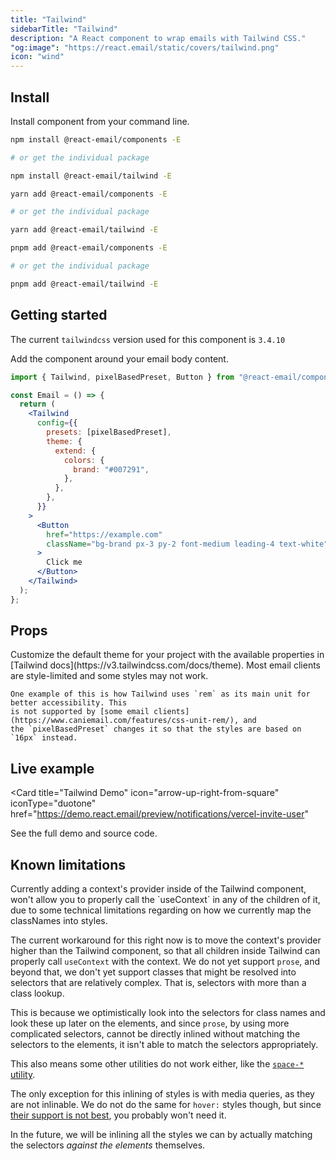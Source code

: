 ```yaml
---
title: "Tailwind"
sidebarTitle: "Tailwind"
description: "A React component to wrap emails with Tailwind CSS."
"og:image": "https://react.email/static/covers/tailwind.png"
icon: "wind"
---
```



## Install

Install component from your command line.

<CodeGroup>

```sh npm
npm install @react-email/components -E

# or get the individual package

npm install @react-email/tailwind -E
```

```sh yarn
yarn add @react-email/components -E

# or get the individual package

yarn add @react-email/tailwind -E
```

```sh pnpm
pnpm add @react-email/components -E

# or get the individual package

pnpm add @react-email/tailwind -E
```

</CodeGroup>

## Getting started

<Info>The current `tailwindcss` version used for this component is `3.4.10`</Info>

Add the component around your email body content.

```jsx
import { Tailwind, pixelBasedPreset, Button } from "@react-email/components";

const Email = () => {
  return (
    <Tailwind
      config={{
        presets: [pixelBasedPreset],
        theme: {
          extend: {
            colors: {
              brand: "#007291",
            },
          },
        },
      }}
    >
      <Button
        href="https://example.com"
        className="bg-brand px-3 py-2 font-medium leading-4 text-white"
      >
        Click me
      </Button>
    </Tailwind>
  );
};
```

## Props

<ResponseField name="config" type="object">
  Customize the default theme for your project with the available properties in
  [Tailwind docs](https://v3.tailwindcss.com/docs/theme).
</ResponseField>

<Info>
    Most email clients are style-limited and some styles may not work.
    
    One example of this is how Tailwind uses `rem` as its main unit for better accessibility. This
    is not supported by [some email clients](https://www.caniemail.com/features/css-unit-rem/), and
    the `pixelBasedPreset` changes it so that the styles are based on `16px` instead.
</Info>

## Live example

<Card
  title="Tailwind Demo"
  icon="arrow-up-right-from-square"
  iconType="duotone"
  href="https://demo.react.email/preview/notifications/vercel-invite-user"
>
  See the full demo and source code.
</Card>

<Support/>

## Known limitations

<AccordionGroup>
  <Accordion title="No support for contexts inside the component">
    Currently adding a context's provider inside of the Tailwind component, won't allow you 
to properly call the `useContext` in any of the children of it, due to some technical limitations
regarding on how we currently map the classNames into styles. 

The current workaround for this right now is to move the context's provider higher than the Tailwind
component, so that all children inside Tailwind can properly call `useContext` with the context.
  </Accordion>
  <Accordion title="No support for prose from @tailwindcss/typography">
    We do not yet support `prose`, and beyond that, we don't yet support classes that might
be resolved into selectors that are relatively complex. That is, selectors with more
than a class lookup.

This is because we optimistically look into the selectors for class names
and look these up later on the elements, and since `prose`, by using more complicated selectors, 
cannot be directly inlined without matching the selectors to the elements, it isn't able to
match the selectors appropriately.

This also means some other utilities do not work either, like the [`space-*` utility](https://v3.tailwindcss.com/docs/space).

The only exception for this inlining of styles is with media queries, as they are not inlinable. We do not
do the same for `hover:` styles though, but since [their support is not best](https://www.caniemail.com/features/css-pseudo-class-hover/), you probably won't need it.

In the future, we will be inlining all the styles we can by actually matching the 
selectors *against the elements* themselves.
  </Accordion>
</AccordionGroup>
